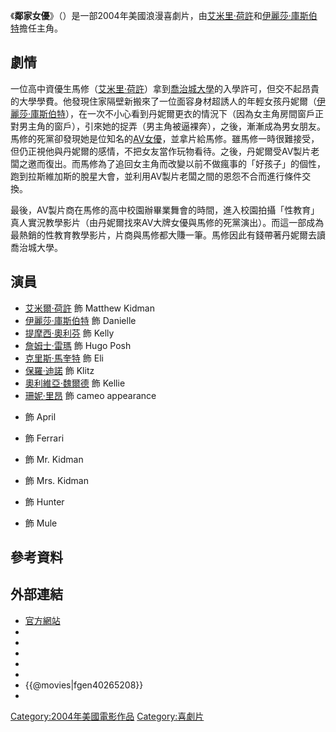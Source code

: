 {{Multiple issues|
{{Copy edit|time=2022-02-19T16:02:01+00:00}}
{{Refimprove|time=2022-02-19T16:02:24+00:00}}
}}
{{noteTA
|G1=Show
|G2=Movie
}}
{{Infobox Film
| name               = 鄰家女優
| original_name      = ''The Girl Next Door'' 
| image              = Girl Next Door movie.jpg 
| caption            = 電影海報
| director           = [[Luke_Greenfield|Luke Greenfield]]
| producer           = [[Charles_Gordon|Charles Gordon]]<br>Harry Gittes<br>Marc Sternberg
| writer             = [[David_T._Wagner|David T. Wagner]]<br>[[Brent_Goldberg|Brent Goldberg]] (story and screenplay)<br>[[Stuart_Blumberg|Stuart Blumberg]](screenplay)
| starring           = [[艾米里·荷許|艾米里·荷許]]<br>[[伊麗莎·庫斯伯特|伊麗莎·庫斯伯特]]<br>[[提摩西·奧利芬|提摩西·奧利芬]]<br>[[James_Remar|James Remar]]<br>[[Chris_Marquette|Chris Marquette]]<br>[[Paul_Dano|Paul Dano]]
| music              = [[Paul_Haslinger|Paul Haslinger]]
| distributor        = [[二十世紀霍士|二十世紀霍士]]
| released           = 2004年4月9日
| runtime            = 109 分鐘
| country            = {{USA}}
| language           = [[英語|英語]]
| budget             = 2000萬～2100萬美元<ref>{{Cite web |url=http://powergrid.thewrap.com/project/girl-next-door# |title=存档副本 |access-date=2016-11-09 |archive-url=https://web.archive.org/web/20160822155603/http://powergrid.thewrap.com/project/girl-next-door# |archive-date=2016-08-22 |dead-url=yes }}</ref><ref>{{Cite web |url=http://www.boxofficeflops.com/yearly-breakdowns/2004-2/the-girl-next-door/ |title=存档副本 |access-date=2016-11-09 |archive-url=https://web.archive.org/web/20160616171416/http://www.boxofficeflops.com/yearly-breakdowns/2004-2/the-girl-next-door/ |archive-date=2016-06-16 |dead-url=yes }}</ref>
| gross              = 3041萬美元<ref name="mojo">{{cite web |url=http://www.boxofficemojo.com/movies/?id=girlnextdoor.htm |title=The Girl Next Door (2004) |work=[[Box_Office_Mojo|Box Office Mojo]] |accessdate=June 17, 2014 |archive-date=2018-12-15 |archive-url=https://web.archive.org/web/20181215172437/https://www.boxofficemojo.com/movies/?id=girlnextdoor.htm |dead-url=no }}</ref>
| cn_name            = 邻家女孩
| hk_name            = 鄰家女優<ref name="name">[http://www.hmv.com.hk/ch/product/dvd.asp?sku=540856<small>'''香港和台灣都沒有正式上映，只在市面出售影碟。'''</small>]{{Dead link|date=2019年11月 |bot=InternetArchiveBot |fix-attempted=yes }}</ref>
| tw_name            = 鄰家女優<ref name="name"/>
}}
《'''鄰家女優'''》（{{lang-en|'''''The Girl Next Door'''''}}）是一部2004年美國浪漫喜劇片，由[[艾米里·荷許|艾米里·荷許]]和[[伊麗莎·庫斯伯特|伊麗莎·庫斯伯特]]擔任主角。

== 劇情 ==
一位高中資優生馬修（[[艾米里·荷許|艾米里·荷許]]）拿到[[喬治城大學|喬治城大學]]的入學許可，但交不起昂貴的大學學費。他發現住家隔壁新搬來了一位面容身材超誘人的年輕女孩丹妮爾（[[伊麗莎·庫斯伯特|伊麗莎·庫斯伯特]]），在一次不小心看到丹妮爾更衣的情況下（因為女主角房間窗戶正對男主角的窗戶），引來她的捉弄（男主角被逼裸奔），之後，漸漸成為男女朋友。馬修的死黨卻發現她是位知名的[[AV女優|AV女優]]，並拿片給馬修。雖馬修一時很難接受，但仍正視他與丹妮爾的感情，不把女友當作玩物看待。之後，丹妮爾受AV製片老闆之邀而復出。而馬修為了追回女主角而改變以前不做瘋事的「好孩子」的個性，跑到拉斯維加斯的脫星大會，並利用AV製片老闆之間的恩怨不合而進行條件交換。

最後，AV製片商在馬修的高中校園辦畢業舞會的時間，進入校園拍攝「性教育」真人實況教學影片（由丹妮爾找來AV大牌女優與馬修的死黨演出）。而這一部成為最熱銷的性教育教學影片，片商與馬修都大賺一筆。馬修因此有錢帶著丹妮爾去讀喬治城大學。

== 演員 ==
* [[艾米爾·荷許|艾米爾·荷許]] 飾 Matthew Kidman
* [[伊麗莎·庫斯伯特|伊麗莎·庫斯伯特]] 飾 Danielle
* [[提摩西·奧利芬|提摩西·奧利芬]] 飾 Kelly
* [[詹姆士·雷瑪|詹姆士·雷瑪]] 飾 Hugo Posh
* [[克里斯·馬奎特|克里斯·馬奎特]] 飾 Eli
* [[保羅·迪諾|保羅·迪諾]] 飾 Klitz
* [[奧利維亞·魏爾德|奧利維亞·魏爾德]] 飾 Kellie
* [[珊妮·里昂|珊妮·里昂]] 飾 cameo appearance
* {{link-en|阿曼達·史威斯頓|Amanda Swisten}} 飾 April
* {{link-en|李善喜|Sung-Hi Lee}} 飾 Ferrari
* {{link-en|蒂莫西·博頓斯|Timothy Bottoms}} 飾 Mr. Kidman
* {{link-en|唐娜·伯洛克|Donna Bullock}} 飾 Mrs. Kidman
* {{link-en|雅各布·楊|Jacob Young}} 飾 Hunter
* {{link-en|路德·瑞恩斯|Luther Reigns}} 飾  Mule

== 參考資料 ==
{{Reflist|30em}}

== 外部連結 ==
* [https://web.archive.org/web/20060118025044/http://www.thegirlnextdoormovie.com/ 官方網站]{{En}}
* {{imdb title|id=0265208|title=鄰家女優}}
* {{rotten-tomatoes|1130343_girl_next_door?}}
* {{mojo title|girlnextdoor}}
* {{Amg movie|290380}}
* {{Metacritic film|the-girl-next-door-2004}}
* {{@movies|fgen40265208}}
* {{Mtime|10946}}

{{wikiquote}}

[[Category:2004年美國電影作品|Category:2004年美國電影作品]]
[[Category:喜劇片|Category:喜劇片]]